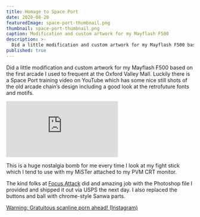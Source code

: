 ```yaml
---
title: Homage to Space Port
date: 2020-08-20
featuredImage: space-port-thumbnail.png
thumbnail: space-port-thumbnail.png
caption: Modification and custom artwork for my Mayflash F500
description: >-
  Did a little modification and custom artwork for my Mayflash F500 based on the first arcade I used to frequent at the Oxford Valley Mall.
published: true
---
```


Did a little modification and custom artwork for my Mayflash F500 based on the first arcade I used to frequent at the Oxford Valley Mall. Luckily there is a Space Port training video on YouTube which has some nice still shots of the old arcade chain’s design including a good look at the retrofuture fonts and motifs. 

<div className="mb-4 youtube">
    <iframe 
        src="https://www.youtube.com/embed/QKBtQ6t9hbw" 
        frameborder="0" 
        allow="accelerometer; autoplay; encrypted-media; gyroscope; picture-in-picture" allowfullscreen
    ></iframe>
</div>

This is a huge nostalgia bomb for me every time I look at my fight stick which I tend to use with my MiSTer attached to my PVM CRT monitor.

The kind folks at [Focus Attack](https://focusattack.com) did and amazing job with the Photoshop file I provided and shipped it out via USPS the next day. I also replaced the buttons and ball with chrome-style Sanwa parts.

[Warning: Gratuitous scanline porn ahead! (Instagram)](https://www.instagram.com/p/CEGOlmDDUCu/?utm_source=ig_web_copy_link)
